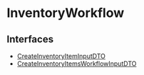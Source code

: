 
# InventoryWorkflow

## Interfaces

- [CreateInventoryItemInputDTO](../../InventoryWorkflow/interfaces/js_client.internal.internal-1.WorkflowTypes.InventoryWorkflow.CreateInventoryItemInputDTO.mdx)
- [CreateInventoryItemsWorkflowInputDTO](../../InventoryWorkflow/interfaces/js_client.internal.internal-1.WorkflowTypes.InventoryWorkflow.CreateInventoryItemsWorkflowInputDTO.mdx)
